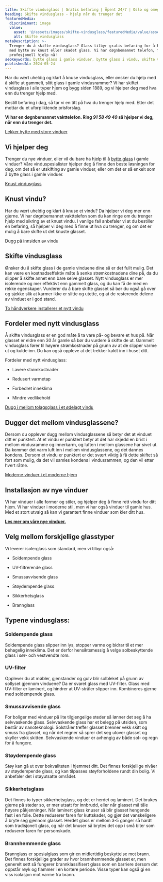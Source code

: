 ```yaml
---
title: Skifte vindusglass | Gratis befaring | Åpent 24/7 | Oslo og omegn
heading: Skifte vindusglass - hjelp når du trenger det
featuredMedia:
  discriminant: image
  value:
    asset: '@/assets/images/skifte-vindusglass/featuredMedia/value/asset.jpg'
    alt: Skifte vindusglass
metaDescription: >-
  Trenger du å skifte vindusglass? Glass tilbyr gratis befaring for å hjelpe deg
  med bytte av knust eller skadet glass. Vi har døgnbemannet telefon, få
  profesjonell hjelp nå!
seoKeywords: bytte glass i gamle vinduer, bytte glass i vindu, skifte vindusglass
publishedAt: 2024-05-24
---
```


Har du vært uheldig og klart å knuse vindusglass, eller ønsker du hjelp med å skifte ut gammelt, slitt glass i gamle vindusrammer? Vi har skiftet vindusglass i alle typer hjem og bygg siden 1889, og vi hjelper deg med hva enn du trenger hjelp med.

Bestill befaring i dag, så tar vi en titt på hva du trenger hjelp med. Etter det mottar du et uforpliktende prisforslag.

**Vi har en døgnbemannet vakttelefon. Ring _91 58 49 40_ så hjelper vi deg, når enn du trenger det.**

[Lekker hytte med store vinduer](https://cdn.sanity.io/images/csbn9wp4/transformed-data/c7f290476d4a8dbf9efcbaeb08507e279748c3a5-2965x2965.jpg)

## Vi hjelper deg

Trenger du nye vinduer, eller vil du bare ha hjelp til å [bytte glass](https://www.glass.no/bytte-glass-i-vindu) i gamle vinduer? Våre vinduspesialister hjelper deg å finne den beste løsningen for deg, om det så er utskifting av gamle vinduer, eller om det er så enkelt som å bytte glass i gamle vinduer.

[Knust vindusglass](https://cdn.sanity.io/images/csbn9wp4/transformed-data/d88cc3be51ad1d9b081c5f4831cfdf7e5dbd57ee-1920x1080.png)

## Knust vindu?

Har du vært uheldig og klart å knuse et vindu? Da hjelper vi deg mer enn gjerne. Vi har døgnbemannet vakttelefon som du kan ringe om du trenger hjelp med sikring av et knust vindu. I vanlige fall anbefaler vi at du bestiller en befaring, så hjelper vi deg med å finne ut hva du trenger, og om det er mulig å bare skifte ut det knuste glasset.

[Dugg på innsiden av vindu](https://cdn.sanity.io/images/csbn9wp4/transformed-data/a40e1e2ed8cae0b2b90ed183c0b0f4b00ed96b84-1920x1080.png)

## Skifte vindusglass

Ønsker du å skifte glass i de gamle vinduene dine så er det fullt mulig. Det kan være en kostnadseffektiv måte å senke strømkostnadene dine på, da du slipper å skifte annet enn bare selve glasset. Nytt vindusglass er mer isolerende og mer effektivt enn gammelt glass, og du kan få de med en rekke egenskaper. Vurderer du å bare skifte glasset så bør du også gå over og sjekke slik at karmer ikke er slitte og utette, og at de resterende delene av vinduet er i god stand.

[To håndverkere installerer et nytt vindu](https://cdn.sanity.io/images/csbn9wp4/transformed-data/1db020400af126626165a5cc7401e069077078dd-7300x4872.jpg)

## Fordeler med nytt vindusglass

Å skifte vindusglass er en god måte å ta vare på- og bevare et hus på. Når glasset er eldre enn 30 år gamle så bør du vurdere å skifte de ut. Gammelt vindusglass fører til høyere strømkostnader på grunn av at de slipper varme ut og kulde inn. Du kan også oppleve at det trekker kaldt inn i huset ditt.

Fordeler med nytt vindusglass:

- Lavere strømkostnader

- Redusert varmetap

- Forbedret inneklima

- Mindre vedlikehold

[Dugg i mellom tolagsglass i et ødelagt vindu](https://cdn.sanity.io/images/csbn9wp4/transformed-data/fe158f6b8e4034bcbcb657ef04a15b111d973ea2-1920x1080.png)

## Dugger det mellom vindusglassene?

Dersom du opplever dugg mellom vindusglassene så betyr det at vinduet ditt er punktert. At et vindu er punktert betyr at det har skjedd en brist i mellom vindusramme og innerkarm, og luften i mellom glassene har sivet ut. Da kommer det varm luft inn i mellom vindusglassene, og det dannes kondens. Dersom et vindu er punktert er det svært viktig å få dette skiftet så fort som mulig, da det vil samles kondens i vindusrammen, og den vil etter hvert råtne.

[Moderne vinduer i et moderne hjem](https://cdn.sanity.io/images/csbn9wp4/transformed-data/dd1e60826451e1814f1db63f195a2276e8fc2755-1500x2250.jpg)

## Installasjon av nye vinduer

Vi har vinduer i alle former og stiler, og hjelper deg å finne rett vindu for ditt hjem. Vi har vinduer i moderne stil, men vi har også vinduer til gamle hus. Med et stort utvalg så kan vi garantert finne vinduer som kler ditt hus.

[**Les mer om våre nye vinduer.**](/vinduer)

## Velg mellom forskjellige glasstyper

Vi leverer isolerglass som standard, men vi tilbyr også:

- Soldempende glass

- UV-filtrerende glass

- Smussavvisende glass

- Støydempende glass

- Sikkerhetsglass

- Brannglass

## Typene vindusglass:

### Soldempende glass

Soldempende glass slipper inn lys, stopper varme og bidrar til et mer behagelig inneklima. Det er derfor hensiktsmessig å velge solbeskyttende glass i sør- och vestvendte rom.

### UV-filter

Opplever du at møbler, gjenstander og gulv blir solbleket på grunn av sollyset gjennom vinduene? Da er svaret glass med UV-filter. Glass med UV-filter er laminert, og hindrer at UV-stråler slipper inn. Kombineres gjerne med soldempende glass.

### Smussavvisende glass

For boliger med vinduer på lite tilgjengelige steder så lønner det seg å ha selvvaskende glass. Selvvaskende glass har et belegg på utsiden, som består av nanoteknologi. Solstråler treffer glasset brenner vekk skitt og smuss fra glasset, og når det regner så sprer det seg utover glasset og skyller vekk skitten. Selvvaskende vinduer er avhengig av både sol- og regn for å fungere.

### Støydempende glass

Støy kan gå ut over bokvaliteten i hjemmet ditt. Det finnes forskjellige nivåer av støydempende glass, og kan tilpasses støyforholdene rundt din bolig. Vi anbefaler det i støyutsatte området.

### Sikkerhetsglass

Det finnes to typer sikkerhetsglass, og det er herdet og laminert. Det brukes gjerne på steder so, er mer utsatt for innbrudd, eller når glasset må tåle høyere påkjenninger. Når laminert glass knuser så blir glasset hengende fast i en folie. Dette reduserer faren for kuttskader, og gjør det vanskeligere å bryte seg gjennom glasset. Herdet glass er mellom 3-5 ganger så hardt som tradisjonelt glass, og når det knuser så brytes det opp i små biter som reduserer faren for personskade.

### Brannhemmende glass

Brannglass er spesialglass som gir en midlertidig beskyttelse mot brann. Det finnes forskjellige grader av hvor brannhemmende glasset er, men generelt sett så fungerer brannklassifisert glass som en barriere dersom det oppstår røyk og flammer i en kortere periode. Visse typer kan også gi en viss isolasjon mot varme fra brann.
